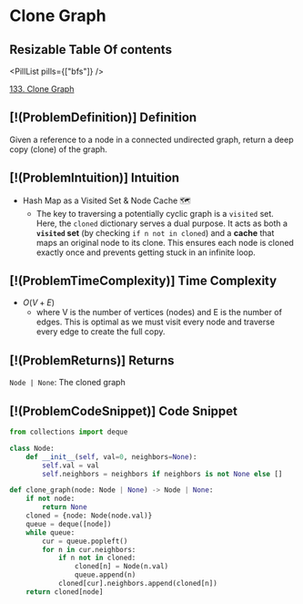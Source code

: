 # Clone Graph

## Resizable Table Of contents

<DifficultyBadge difficulty="medium" />

<PillList pills={["bfs"]} />

[133. Clone Graph](https://leetcode.com/problems/clone-graph)

## [!(ProblemDefinition)] Definition

Given a reference to a node in a connected undirected graph, return a deep copy (clone) of the graph.

## [!(ProblemIntuition)] Intuition

- Hash Map as a Visited Set & Node Cache 🗺️
    - The key to traversing a potentially cyclic graph is a `visited` set. Here, the `cloned` dictionary serves a dual purpose. It acts as both a **`visited` set** (by checking `if n not in cloned`) and a **cache** that maps an original node to its clone. This ensures each node is cloned exactly once and prevents getting stuck in an infinite loop.

## [!(ProblemTimeComplexity)] Time Complexity

- $O(V + E)$
    - where V is the number of vertices (nodes) and E is the number of edges. This is optimal as we must visit every node and traverse every edge to create the full copy.

## [!(ProblemReturns)] Returns

`Node | None`: The cloned graph

## [!(ProblemCodeSnippet)] Code Snippet

```python meta="source=problems/133-clone-graph/solution.py"
from collections import deque

class Node:
    def __init__(self, val=0, neighbors=None):
        self.val = val
        self.neighbors = neighbors if neighbors is not None else []

def clone_graph(node: Node | None) -> Node | None:
    if not node:
        return None
    cloned = {node: Node(node.val)}
    queue = deque([node])
    while queue:
        cur = queue.popleft()
        for n in cur.neighbors:
            if n not in cloned:
                cloned[n] = Node(n.val)
                queue.append(n)
            cloned[cur].neighbors.append(cloned[n])
    return cloned[node]
```

